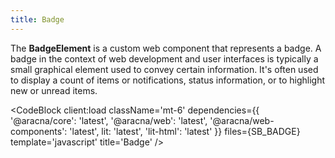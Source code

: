 ```yaml
---
title: Badge
---
```



The **BadgeElement** is a custom web component that represents a badge. A badge in the context of web development and user interfaces is typically a small graphical element used to convey certain information. It's often used to display a count of items or notifications, status information, or to highlight new or unread items.

<BadgeComponentBlock client:load />

<CodeBlock
  client:load
  className='mt-6'
  dependencies={{
    '@aracna/core': 'latest',
    '@aracna/web': 'latest',
    '@aracna/web-components': 'latest',
    lit: 'latest',
    'lit-html': 'latest'
  }}
  files={SB_BADGE}
  template='javascript'
  title='Badge'
/>

